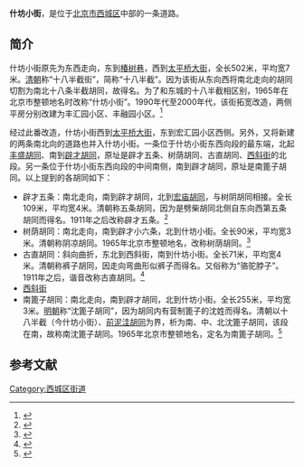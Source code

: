 {{Coord|39.9164474|116.3667614|type:landmark_region:CN-11_source:GoogleMaps|display=title}}
{{Infobox China Road
|路牌类型 = Beijing
|道路方向 = WE
|中文道路名称 = 什坊小街
|道路名称拼音 = SHIFANG XIAOJIE
|图片 =
|图片说明 = 
|道路属性 = 
|道路总长度 = 
|车速限制 = 
|行车线数量 = 
|所在地区 = [[北京市|北京市]][[西城区|西城区]]
|起点 = [[太平桥大街|太平桥大街]]
|终点 = 北：[[丰盛胡同|丰盛胡同]]<br>南：[[辟才胡同|辟才胡同]]
|路段主要建筑 = 丰汇园<br>丰融园
}}

'''什坊小街'''，是位于[[北京市|北京市]][[西城区|西城区]]中部的一条道路。

==简介==
什坊小街原先为东西走向，东到[[椿树巷|椿树巷]]，西到[[太平桥大街|太平桥大街]]，全长502米，平均宽7米。[[清朝|清朝]]称“十八半截街”，简称“十八半截”。因为该街从东向西将南北走向的胡同切割为南北十八条半截胡同，故得名。为了和东城的十八半截相区别，1965年在北京市整顿地名时改称“什坊小街”。1990年代至2000年代，该街拓宽改造，两侧平房分别改建为丰汇园小区、丰融园小区。<ref>{{Cite web |url=http://www.bjdclib.com/subdb/laneculture/lane/200907/t20090703_5425.html |title=什坊小街，东华流韵，2009-07-03 |accessdate=2015-03-07 |archive-date=2015-04-02 |archive-url=https://web.archive.org/web/20150402162354/http://www.bjdclib.com/subdb/laneculture/lane/200907/t20090703_5425.html |dead-url=no }}</ref>

经过此番改造，什坊小街西到[[太平桥大街|太平桥大街]]，东到宏汇园小区西侧。另外，又将新建的两条南北向的道路也并入什坊小街。一条位于什坊小街东西向段的最东端，北起[[丰盛胡同|丰盛胡同]]、南到[[辟才胡同|辟才胡同]]，原址是辟才五条、树荫胡同、古直胡同、[[西斜街_(西城区)|西斜街]]的北段。另一条位于什坊小街东西向段的中间南侧，南到辟才胡同，原址是南篦子胡同。以上提到的各胡同如下：
*辟才五条：南北走向，南到辟才胡同，北到[[宏庙胡同|宏庙胡同]]，与树阴胡同相接。全长109米，平均宽4米。清朝称五条胡同，因为是劈柴胡同北侧自东向西第五条胡同而得名。1911年之后改称辟才五条。<ref>{{Cite web |url=http://www.bjdclib.com/subdb/laneculture/lane/200907/t20090703_5464.html |title=辟才五条，东华流韵，2009-07-03 |accessdate=2015-03-07 |archive-date=2018-09-29 |archive-url=https://web.archive.org/web/20180929061651/http://www.bjdclib.com/subdb/laneculture/lane/200907/t20090703_5464.html |dead-url=no }}</ref>
*树荫胡同：南北走向，南到辟才小六条，北到什坊小街。全长90米，平均宽3米。清朝称阴凉胡同。1965年北京市整顿地名，改称树荫胡同。<ref>{{Cite web |url=http://www.bjdclib.com/subdb/laneculture/lane/200907/t20090703_5471.html |title=树荫胡同，东华流韵，2009-07-03 |accessdate=2015-03-07 |archive-date=2018-09-29 |archive-url=https://web.archive.org/web/20180929055019/http://www.bjdclib.com/subdb/laneculture/lane/200907/t20090703_5471.html |dead-url=no }}</ref>
*古直胡同：斜向曲折，东北到西斜街，南到什坊小街。全长71米，平均宽4米。清朝称裤子胡同，因走向弯曲形似裤子而得名。又俗称为“骆驼脖子”。1911年之后，谐音改称古直胡同。<ref>{{Cite web |url=http://www.bjdclib.com/subdb/laneculture/lane/200907/t20090703_5475.html |title=古直胡同，东华流韵，2009-07-03 |accessdate=2015-03-07 |archive-date=2018-09-29 |archive-url=https://web.archive.org/web/20180929060520/http://www.bjdclib.com/subdb/laneculture/lane/200907/t20090703_5475.html |dead-url=no }}</ref>
*[[西斜街_(西城区)|西斜街]]
*南篦子胡同：南北走向，南到辟才胡同，北到什坊小街。全长255米，平均宽3米。[[明朝|明朝]]称“沈篦子胡同”，因为胡同内有营制篦子的沈姓而得名。清朝以十八半截（今什坊小街）、[[前泥洼胡同|前泥洼胡同]]为界，析为南、中、北沈篦子胡同，该段在南，故称南沈篦子胡同。1965年北京市整顿地名，定名为南篦子胡同。<ref>{{Cite web |url=http://www.bjdclib.com/subdb/laneculture/lane/200907/t20090703_5487.html |title=南篦子胡同，东华流韵，2009-07-03 |accessdate=2015-03-07 |archive-date=2015-04-02 |archive-url=https://web.archive.org/web/20150402115205/http://www.bjdclib.com/subdb/laneculture/lane/200907/t20090703_5487.html |dead-url=no }}</ref>

==参考文献==
{{reflist}}

[[Category:西城区街道|Category:西城区街道]]